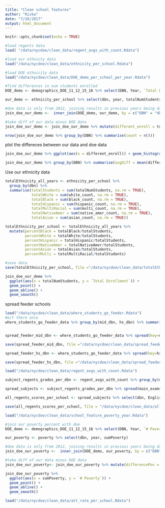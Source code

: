```yaml
---
title: "Clean school features"
author: "Rivka"
date: "7/26/2017"
output: html_document
---
```


```r
knitr::opts_chunk$set(echo = TRUE)

#load regents data
load( "/data/nycdoe/clean_data/regent_avgs_with_count.Rdata")

#load our ethnicty data 
load("/data/nycdoe/clean_data/ethnicity_per_school.Rdata")

#load DOE ethnicity data
load("/data/nycdoe/clean_data/DOE_demo_per_school_per_year.Rdata")

```

```r

#find differences in num students enrolled
DOE_demo <- demographics_DOE_11_12_15_16 %>% select(DBN, Year, `Total Enrollment`)

our_demo <- ethnicity_per_school %>% select(dbn, year, totalNumStudents)

#doe data is only from 2012, joining results in previous years being dropped. (Which we want)
join_doe_our_demo <-  inner_join(DOE_demo, our_demo, by = c("DBN" = "dbn", "Year" = "year"))

#take diff of our data minus DOE data
join_doe_our_demo <- join_doe_our_demo %>% mutate(different_enroll = totalNumStudents - `Total Enrollment`)

nrow(join_doe_our_demo %>% group_by(DBN) %>% summarise(count = n())) 

```

plot the differeces between our data and doe data
```r

join_doe_our_demo %>% ggplot(aes(x = different_enroll)) + geom_histogram() + scale_y_log10() + xlim(-600, 600)

join_doe_our_demo %>% group_by(DBN) %>% summarise(avgDiff = mean(different_enroll)) %>% ggplot(aes(x = avgDiff)) + geom_histogram() + scale_y_log10() + xlim(-600, 600)
```
Use our ethnicity data
```r

totalEthnicity_all_years <- ethnicity_per_school %>% 
  group_by(dbn) %>% 
  summarise(totalStudents = sum(totalNumStudents, na.rm = TRUE), 
            totalWhite = sum(white_count, na.rm = TRUE), 
            totalBlack = sum(black_count, na.rm = TRUE), 
            totalHispanic = sum(hispanic_count, na.rm = TRUE), 
            totalMultiRacial = sum(multi_count, na.rm = TRUE), 
            totalNativeAmer = sum(native_amer_count, na.rm = TRUE), 
            totalAsian = sum(asian_count, na.rm = TRUE))

totalEthnicity_per_school <- totalEthnicity_all_years %>% 
  mutate(percentBlack = totalBlack/totalStudents, 
         percentWhite = totalWhite/totalStudents, 
         percentHispanic = totalHispanic/totalStudents, 
         percentNativeAmer = totalNativeAmer/totalStudents, 
         percentAsian = totalAsian/totalStudents,
         percentMulti = totalMultiRacial/totalStudents)

#save data
save(totalEthnicity_per_school, file ="/data/nycdoe/clean_data/totalEthnicity_per_school.Rdata")

```

```r
join_doe_our_demo %>% 
  ggplot(aes(x = totalNumStudents, y = `Total Enrollment`)) +
  geom_point() + 
  geom_abline() + 
  geom_smooth()

```


spread feeder schools
```r
load("/data/nycdoe/clean_data/where_students_go_feeder.Rdata")
#e/t there once
where_students_go_feeder_data %>% group_by(mid_dbn, hs_dbn) %>% summarise(count = n()) %>% group_by(count) %>% summarise(countx = n())


spread_feeder_mid_dbn <- where_students_go_feeder_data %>% spread(key=mid_dbn, value=count)

save(spread_feeder_mid_dbn, file ="/data/nycdoe/clean_data/spread_feeder_mid.Rdata")

spread_feeder_hs_dbn <- where_students_go_feeder_data %>% spread(key=hs_dbn, value=count)

save(spread_feeder_hs_dbn, file ="/data/nycdoe/clean_data/spread_feeder_hs.Rdata")

```


```r

load("/data/nycdoe/clean_data/regent_avgs_with_count.Rdata")

subject_regents_grades_per_dbn <- regent_avgs_with_count %>% group_by(main_exams, dbn) %>% summarise(subjectAvg = mean(avgGrade))

spread_subjects <- subject_regents_grades_per_dbn %>% spread(main_exams, subjectAvg)

all_regents_scores_per_school <- spread_subjects %>% select(dbn, English, Math, History, Science) %>% filter(!is.na(English) & !is.na(Math) & !is.na(History) & !is.na(Science))

save(all_regents_scores_per_school, file = "/data/nycdoe/clean_data/all_regents_score_per_school.Rdata" )
```


```r

load("/data/nycdoe/clean_data/school_feature_poverty_year.Rdata")

#join our poverty percent with doe 
DOE_demo <- demographics_DOE_11_12_15_16 %>% select(DBN, Year, `# Poverty`)

our_poverty <- poverty %>% select(dbn, year, sumPoverty)

#doe data is only from 2012, joining results in previous years being dropped. (Which we want)
join_doe_our_poverty <-  inner_join(DOE_demo, our_poverty, by = c("DBN" = "dbn", "Year" = "year"))

#take diff of our data minus DOE data
join_doe_our_poverty<- join_doe_our_poverty %>% mutate(differencePov = sumPoverty - `# Poverty`)


```

```r

join_doe_our_poverty %>% 
  ggplot(aes(x = sumPoverty, y = `# Poverty`)) +
  geom_point() + 
  geom_abline() + 
  geom_smooth()
```

```r

load("/data/nycdoe/clean_data/att_rate_per_school.Rdata")


```

